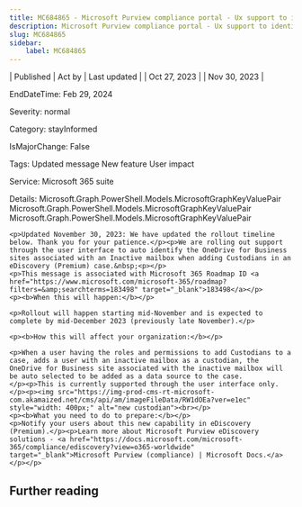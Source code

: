 ```yaml
---
title: MC684865 - Microsoft Purview compliance portal - Ux support to identify ODB site for an inactive mailbox in eDiscovery (Premium)
description: Microsoft Purview compliance portal - Ux support to identify ODB site for an inactive mailbox in eDiscovery (Premium)
slug: MC684865
sidebar:
    label: MC684865
---
```



| Published | Act by | Last updated |
| Oct 27, 2023 |  | Nov 30, 2023 |

EndDateTime: Feb 29, 2024

Severity: normal

Category: stayInformed

IsMajorChange: False

Tags: Updated message New feature User impact

Service: Microsoft 365 suite

Details: Microsoft.Graph.PowerShell.Models.MicrosoftGraphKeyValuePair Microsoft.Graph.PowerShell.Models.MicrosoftGraphKeyValuePair Microsoft.Graph.PowerShell.Models.MicrosoftGraphKeyValuePair

```
<p>Updated November 30, 2023: We have updated the rollout timeline below. Thank you for your patience.</p><p>We are rolling out support through the user interface to auto identify the OneDrive for Business sites associated with an Inactive mailbox when adding Custodians in an eDiscovery (Premium) case.&nbsp;<p></p>
<p>This message is associated with Microsoft 365 Roadmap ID <a href="https://www.microsoft.com/microsoft-365/roadmap?filters=&amp;searchterms=183498" target="_blank">183498</a></p>
<p><b>When this will happen:</b></p>

<p>Rollout will happen starting mid-November and is expected to complete by mid-December 2023 (previously late November).</p>

<p><b>How this will affect your organization:</b></p>

<p>When a user having the roles and permissions to add Custodians to a case, adds a user with an inactive mailbox as a custodian, the OneDrive for Business site associated with the inactive mailbox will be auto selected to be added as a data source to the case.
</p><p>This is currently supported through the user interface only.
</p><p><img src="https://img-prod-cms-rt-microsoft-com.akamaized.net/cms/api/am/imageFileData/RW1dOEa?ver=e1ec" style="width: 400px;" alt="new custodian"><br></p>
<p><b>What you need to do to prepare:</b></p>
<p>Notify your users about this new capability in eDiscovery (Premium).</p><p>Learn more about Microsoft Purview eDiscovery solutions - <a href="https://docs.microsoft.com/microsoft-365/compliance/ediscovery?view=o365-worldwide" target="_blank">Microsoft Purview (compliance) | Microsoft Docs.</a></p></p>
```

## Further reading
